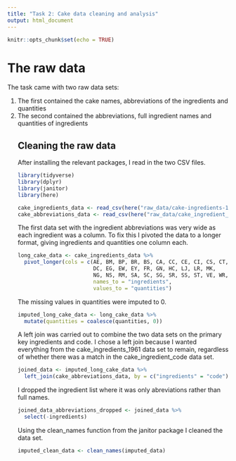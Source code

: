 ```yaml
---
title: "Task 2: Cake data cleaning and analysis"
output: html_document 
---
```


```r
knitr::opts_chunk$set(echo = TRUE)
```

# The raw data  

The task came with two raw data sets:    
<ol>
    <li> The first contained the cake names, abbreviations of the ingredients and quantities </li>
    <li> The second contained the abbreviations, full ingredient names and quantities of                  ingredients </li> 

## Cleaning the raw data 

After installing the relevant packages, I read in the two CSV files. 

```r
library(tidyverse) 
library(dplyr) 
library(janitor) 
library(here) 
```

```r
cake_ingredients_data <- read_csv(here("raw_data/cake-ingredients-1961.csv")) 
cake_abbreviations_data <- read_csv(here("raw_data/cake_ingredient_code.csv"))
```

The first data set with the ingredient abbreviations was very wide as each ingredient was a column. To fix this I pivoted the data to a longer format, giving ingredients and quantities one column each. 

```r
long_cake_data <- cake_ingredients_data %>% 
  pivot_longer(cols = c(AE, BM, BP, BR, BS, CA, CC, CE, CI, CS, CT, 
                        DC, EG, EW, EY, FR, GN, HC, LJ, LR, MK, 
                        NG, NS, RM, SA, SC, SG, SR, SS, ST, VE, WR, YT, ZH), 
                        names_to = "ingredients", 
                        values_to = "quantities") 
```

The missing values in quantities were imputed to 0. 

```r
imputed_long_cake_data <- long_cake_data %>%
  mutate(quantities = coalesce(quantities, 0)) 
```

A left join was carried out to combine the two data sets on the primary key ingredients and code. I chose a left join because I wanted everything from the cake_ingredients_1961 data set to remain, regardless of whether there was a match in the cake_ingredient_code data set. 

```r
joined_data <- imputed_long_cake_data %>% 
  left_join(cake_abbreviations_data, by = c("ingredients" = "code")) 
```

I dropped the ingredient list where it was only abreviations rather than full names. 

```r
joined_data_abbreviations_dropped <- joined_data %>% 
  select(-ingredients) 
```

Using the clean_names function from the janitor package I cleaned the data set. 

```r
imputed_clean_data <- clean_names(imputed_data) 
```

